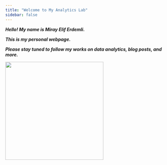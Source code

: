 ```yaml
---
title: "Welcome to My Analytics Lab"
sidebar: false 
---
```


***Hello! My name is Miray Elif Erdemli.***

***This is my personal webpage.***

***Please stay tuned to follow my works on data analytics, blog posts, and more.***

![](images/giphy.gif){width="307"}
